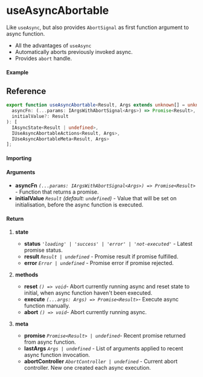 
<Meta title="Side-effect/useAsyncAbortable" component={Example} />

# useAsyncAbortable

Like `useAsync`, but also provides `AbortSignal` as first function argument to async function.

- All the advantages of `useAsync`
- Automatically aborts previously invoked async.
- Provides `abort` handle.

#### Example

<Canvas>
  <Story story={Example} inline />
</Canvas>

## Reference

```ts
export function useAsyncAbortable<Result, Args extends unknown[] = unknown[]>(
  asyncFn: (...params: IArgsWithAbortSignal<Args>) => Promise<Result>,
  initialValue?: Result
): [
  IAsyncState<Result | undefined>,
  IUseAsyncAbortableActions<Result, Args>,
  IUseAsyncAbortableMeta<Result, Args>
];
```

#### Importing

<ImportPath />

#### Arguments

- **asyncFn** _`(...params: IArgsWithAbortSignal<Args>) => Promise<Result>`_ - Function that returns
  a promise.
- **initialValue** _`Result`_ _(default: `undefined`)_ - Value that will be set on initialisation,
  before the async function is executed.

#### Return

1. **state**

   - **status** _`'loading' | 'success' | 'error' | 'not-executed'`_ - Latest promise status.
   - **result** _`Result | undefined`_ - Promise result if promise fulfilled.
   - **error** _`Error | undefined`_ - Promise error if promise rejected.

1. **methods**

   - **reset** _`() => void`_- Abort currently running async and reset state to initial, when async
     function haven't been executed.
   - **execute** _`(...args: Args) => Promise<Result>`_- Execute async function manually.
   - **abort** _`() => void`_- Abort currently running async.

1. **meta**

   - **promise** _`Promise<Result> | undefined`_- Recent promise returned from async function.
   - **lastArgs** _`Args | undefined`_ - List of arguments applied to recent async function
     invocation.
   - **abortController** _`AbortController | undefined`_ - Current abort controller. New one created
     each async execution.
